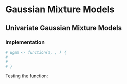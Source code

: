 # Gaussian Mixture Models

## Univariate Gaussian Mixture Models

<!-- Discussion of the model goes here -->


### Implementation

```r

# ugmm <- function(X, , ) {
#   
#   
# }


```

Testing the function:

```r


```
